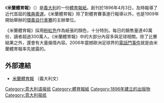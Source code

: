 {{Infobox Newspaper|name=米蘭體育報 La Gazzetta dello Sport|logo=La Gazzetta dello Sport logo.svg|image=|caption=|type=[[日報|日報]]|format=[[小型報|小型報]]|foundation={{start date and age|df=y|1896|4|3}}|owners=[[RCS_MediaGroup|RCS MediaGroup]]|publisher=|editor=Andrea Monti|language=[[義大利語|義大利語]]|headquarters=Via Solferino, 28, [[米蘭|米蘭]], 義大利|circulation=368,848 (2008)|sister newspapers=''[[Corriere_della_Sera|Corriere della Sera]]''|ISSN=1120-5067|website={{URL|http://www.gazzetta.it}}}}
《'''米蘭體育報'''》（{{lang-it|''La Gazzetta dello Sport''|translation=體育憲報}}）是[[義大利|義大利]]的一份[[體育報紙|體育報紙]]。創刊於1896年4月3日，及時報導了近代首屆的[[1896年夏季奧林匹克運動會|雅典奧運]]。《米蘭體育報》除了對體育賽事進行報導以外，也是1909年開始舉辦的[[環義自由車賽|環義自行車賽]]的主辦單位。

《米蘭體育報》採用[[粉紅色|粉紅色]]作為紙張的顏色，十分特別。每日的銷售量達40萬份，讀者超過300萬人。《米蘭體育報》中的大部分內容多與足球相關。除了比賽結果之外，還會有大量煽情內容。2006年震撼歐洲足球界的[[2006年意大利足球醜聞|電話門事件]]就是由米蘭體育報率先披露的。

== 外部連結 ==
* [http://www.gazzetta.it/ 米蘭體育報] {{Wayback|url=http://www.gazzetta.it/ |date=20080505044308 }}（義大利文）

{{Newspaper-stub}}
{{DEFAULTSORT:La Gazzetta dello Sport}}
[[Category:意大利语报纸|Category:意大利语报纸]]
[[Category:體育報紙|Category:體育報紙]]
[[Category:1896年建立的出版物|Category:1896年建立的出版物]]
[[Category:意大利报纸|Category:意大利报纸]]